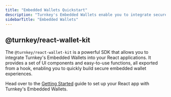 ```yaml
---
title: "Embedded Wallets Quickstart"
description: "Turnkey's Embedded Wallets enable you to integrate secure, custom wallet experiences directly into your product. With features like advanced security, seamless authentication, and flexible UX options, you can focus on building great products while we handle the complexities of private key management. This guide will walk you through setting up a React app powered by Turnkey's Embedded Wallets."
sidebarTitle: "Embedded Wallets"
---
```


## @turnkey/react-wallet-kit

The `@turnkey/react-wallet-kit` is a powerful SDK that allows you to integrate Turnkey's Embedded Wallets into your React applications. It provides a set of UI components and easy-to-use functions, all exported from a hook, enabling you to quickly build secure embedded wallet experiences.

Head over to the [Getting Started](/sdks/react/getting-started) guide to set up your React app with Turnkey's Embedded Wallets.
